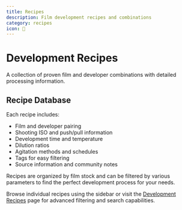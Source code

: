 ```yaml
---
title: Recipes
description: Film development recipes and combinations
category: recipes
icon: 📝
---
```


# Development Recipes

A collection of proven film and developer combinations with detailed processing information.

## Recipe Database

Each recipe includes:

- Film and developer pairing
- Shooting ISO and push/pull information
- Development time and temperature
- Dilution ratios
- Agitation methods and schedules
- Tags for easy filtering
- Source information and community notes

Recipes are organized by film stock and can be filtered by various parameters to find the perfect development process for your needs.

Browse individual recipes using the sidebar or visit the [Development Recipes](/development) page for advanced filtering and search capabilities.
